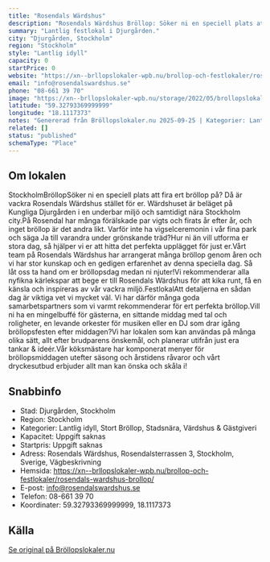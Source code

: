 ```yaml
---
title: "Rosendals Wärdshus"
description: "Rosendals Wärdshus Bröllop: Söker ni en speciell plats att fira ert bröllop på? Då är vackra Rosendals Wärdshus stället för er."
summary: "Lantlig festlokal i Djurgården."
city: "Djurgården, Stockholm"
region: "Stockholm"
style: "Lantlig idyll"
capacity: 0
startPrice: 0
website: "https://xn--brllopslokaler-wpb.nu/brollop-och-festlokaler/rosendals-wardshus-brollop/"
email: "info@rosendalswardshus.se"
phone: "08-661 39 70"
image: "https://xn--brllopslokaler-wpb.nu/storage/2022/05/brollopslokal-festlokal-brollop-festvaning-stockholm-rosendals-4.webp"
latitude: "59.32793369999999"
longitude: "18.1117373"
notes: "Genererad från Bröllopslokaler.nu 2025-09-25 | Kategorier: Lantlig idyll, Stort Bröllop, Stadsnära, Värdshus & Gästgiveri"
related: []
status: "published"
schemaType: "Place"
---
```


## Om lokalen

StockholmBröllopSöker ni en speciell plats att fira ert bröllop på? Då är vackra Rosendals Wärdshus stället för er. Wärdshuset är beläget på Kungliga Djurgården i en underbar miljö och samtidigt nära Stockholm city.På Rosendal har många förälskade par vigts och firats år efter år, och inget bröllop är det andra likt. Varför inte ha vigselceremonin i vår fina park och säga Ja till varandra under grönskande träd?Hur ni än vill utforma er stora dag, så hjälper vi er att hitta det perfekta upplägget för just er.Vårt team på Rosendals Wärdshus har arrangerat många bröllop genom åren och vi har stor kunskap och en gedigen erfarenhet av denna speciella dag. Så låt oss ta hand om er bröllopsdag medan ni njuter!Vi rekommenderar alla nyfikna kärlekspar att bege er till Rosendals Wärdshus för att kika runt, få en känsla och inspireras av vår vackra miljö.FestlokalAtt detaljerna en sådan dag är viktiga vet vi mycket väl. Vi har därför många goda samarbetspartners som vi varmt rekommenderar för ert perfekta bröllop.Vill ni ha en mingelbuffé för gästerna, en sittande middag med tal och roligheter, en levande orkester för musiken eller en DJ som drar igång bröllopsfesten efter middagen?Vi har lokalen som kan användas på många olika sätt, allt efter brudparens önskemål, och planerar utifrån just era tankar & ideér.Vår köksmästare har komponerat menyer för bröllopsmiddagen utefter säsong och årstidens råvaror och vårt dryckesutbud erbjuder allt man kan önska och skåla i!

## Snabbinfo

- Stad: Djurgården, Stockholm
- Region: Stockholm
- Kategorier: Lantlig idyll, Stort Bröllop, Stadsnära, Värdshus & Gästgiveri
- Kapacitet: Uppgift saknas
- Startpris: Uppgift saknas
- Adress: Rosendals Wärdshus, Rosendalsterrassen 3, Stockholm, Sverige, Vägbeskrivning
- Hemsida: https://xn--brllopslokaler-wpb.nu/brollop-och-festlokaler/rosendals-wardshus-brollop/
- E-post: info@rosendalswardshus.se
- Telefon: 08-661 39 70
- Koordinater: 59.32793369999999, 18.1117373

## Källa

[Se original på Bröllopslokaler.nu](https://xn--brllopslokaler-wpb.nu/brollop-och-festlokaler/rosendals-wardshus-brollop/)
